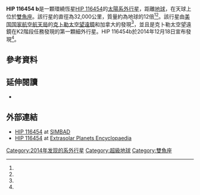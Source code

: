 {{noteTA
|G1=Astronomy
|1=zh-hant:克卜勒太空望遠鏡; zh-hans:开普勒空间望远镜
}}
{{Planetbox begin
 | name = HIP 116454 b
 }}
{{Planetbox star
 | star = HIP 116454
 | constell = [[雙魚座|雙魚座]]
 | RA = {{RA|23|35|49.28138}}
 | DEC = {{DEC|+00|26|43.8578}}
 | app_mag = <!--apparent magnitude of planet's star-->
 | dist_ly = {{val|180.04|17.61}}
 | dist_pc = {{val|55.2|5.4}}
 | class = [[橙矮星|K0]]
 | mass = {{val|0.775|0.027}}
 | radius = {{val|0.716|0.024}}
 | temperature = {{val|5089|50}}
 | metallicity = {{val|-0.16|0.08}}
 | age = Appx. 2
 }}
{{Planetbox orbit
 | epoch = 2456907.89 (J2000)
 | semimajor = <!--semimajor axis, in astronomical units (AU)-->
 | periastron = <!--periastron in astronomical units (AU)-->
 | apastron = <!--apastron in astronomical units (AU)-->
 | eccentricity = {{val|0.205|0.072}}
 | period = {{val|9.1205|0.0005}}
 | speed = <!--orbital speed in kilometers per second (km/s)-->
 | inclination = {{val|88.43|0.40}}
 | node = <!--longitude of the node, in degrees-->
 | arg_peri = {{val|-59.1|16.7}}
 }}
{{Planetbox character
 | mass_earth = {{val|11.82|1.33}}
 | radius_earth = {{val|2.53|0.18}}
 | density_cgs = {{val|4.17|1.08}}
 | temperature = {{val|690|14}}
 }}
{{Planetbox end}}

'''HIP 116454 b'''是一顆環繞恆星[[HIP_116454|HIP 116454]]的[[太陽系外行星|太陽系外行星]]，距離[[地球|地球]]{{convert|180|ly|pc|disp=flip|lk=on}}，在天球上位於[[雙魚座|雙魚座]]。該行星的直徑為32,000公里，質量約為地球的12倍<ref name="nytimes20141219"/><ref name="yahoo20141218"/>。該行星由[[美国国家航空航天局|美国国家航空航天局]]的[[克卜勒太空望遠鏡|克卜勒太空望遠鏡]]和加拿大的{{link-en|恒星微变和振荡望远镜|MOST (satellite)}}發現<ref name="province20141218"/>，並且是克卜勒太空望遠鏡在K2階段任務發現的第一顆細外行星。HIP 116454b於2014年12月18日宣布發現<ref name="NASA-20141218-FC"/>。

==參考資料==
{{reflist |refs=
<ref name="nytimes20141219">{{cite news |url=http://www.nytimes.com/2014/12/19/science/kepler-spacecraft-finds-new-planet.html |title=Kepler Spacecraft Finds New 'Super-Earth' 180 Light-Years Away |work=[[紐約時報|The New York Times]] |last=Overbye |first=Dennis |date=December 19, 2014 |accessdate=December 19, 2014 |archive-date=2020-11-11 |archive-url=https://web.archive.org/web/20201111162847/http://www.nytimes.com/2014/12/19/science/kepler-spacecraft-finds-new-planet.html |dead-url=no }}</ref>

<ref name="yahoo20141218">{{cite news |url=http://news.yahoo.com/nasas-kepler-spacecraft-finds-1st-alien-planet-mission-165844564.html |title=NASA's Kepler Spacecraft Finds 1st Alien Planet of New Mission |publisher=[[Yahoo!_News|Yahoo! News]] |last=Wall |first=Mike |date=December 18, 2014 |accessdate=December 19, 2014 |archive-date=2016-03-04 |archive-url=https://web.archive.org/web/20160304234055/http://news.yahoo.com/nasas-kepler-spacecraft-finds-1st-alien-planet-mission-165844564.html |dead-url=no }}</ref>

<ref name="province20141218">{{cite news |url=http://www.theprovince.com/entertainment/astronomer+helps+scientists+spot+waterworld+planet+galactic+neighbourhood/10664213/story.html |title=UBC astronomers help spot new 'waterworld' planet in our (galactic) neighbourhood |work={{link-en|溫哥華省報|The Province|The Province}} |first=Randy |last=Shore |date=December 18, 2014 |accessdate=December 18, 2014 |deadurl=yes |archiveurl=https://web.archive.org/web/20150203020325/http://www.theprovince.com/entertainment/astronomer+helps+scientists+spot+waterworld+planet+galactic+neighbourhood/10664213/story.html |archivedate=2015年2月3日 }}</ref>

<ref name="NASA-20141218-FC">{{cite web |url=http://www.nasa.gov/press/2014/december/nasa-s-kepler-reborn-makes-first-exoplanet-find-of-new-mission/ |title=NASA's Kepler Reborn, Makes First Exoplanet Find of New Mission |publisher=[[NASA|NASA]] |last1=Chou |first1=Felicia |last2=Johnson |first2=Michele |date=December 18, 2014 |accessdate=December 19, 2014 |id=Release 14-335 |archive-date=2014-12-19 |archive-url=https://web.archive.org/web/20141219065705/http://www.nasa.gov/press/2014/december/nasa-s-kepler-reborn-makes-first-exoplanet-find-of-new-mission/ |dead-url=no }}</ref>

}}

==延伸閱讀==
*{{cite arXiv |title=Characterizing K2 Planet Discoveries: A super-Earth transiting the bright K-dwarf HIP 116454 |eprint=1412.5674 |version=v1 |date=2014-12 |first1=Andrew |last1=Vanderburg |first2=Benjamin T. |last2=Montet |first3=John Asher |last3=Johnson |first4=Lars A. |last4=Buchhave |first5=Li |last5=Zeng |first6=Francesco |last6=Pepe |first7=Andrew Collier |last7=Cameron |first8=David W. |last8=Latham |first9=Emilio |last9=Molinari |first10=Stephane |last10=Udry |first11=Christophe |last11=Lovis |first12=Jaymie M. |last12=Matthews |first13=Chris |last13=Cameron |first14=Nicholas |last14=Law |first15=Brendan P. |last15=Bowler |first16=Ruth |last16=Angus |first17=Christoph |last17=Baranec |first18=Allyson |last18=Bieryla |first19=Walter |last19=Boschin |first20=David |last20=Charbonneau |first21=Rosario |last21=Cosentino |first22=Xavier |last22=Dumusque |first23=Pedro |last23=Figueira |first24=David B. |last24=Guenther |first25=Avet |last25=Harutyunyan |first26=Coel |last26=Hellier |first27=Rainer |last27=Kuschnig |first28=Mercedes |last28=Lopez-Morales |first29=Michel |last29=Mayor |first30=Giusi |last30=Micela |first31=Anthony F. J. |last31=Moffat |first32=Marco |last32=Pedani |first33=David F. |last33=Phillips |first34=Giampaolo |last34=Piotto |first35=Don |last35=Pollacco |first36=Didier |last36=Queloz |first37=Ken |last37=Rice |first38=Reed |last38=Riddle |first39=Jason F. |last39=Rowe |first40=Slavek M. |last40=Rucinski |first41=Dimitar |last41=Sasselov |first42=Damien |last42=Segransan |first43=Alessandro |last43=Sozzetti |first44=Andrew |last44=Szentgyorgyi |first45=Chris |last45=Watson |first46=Werner W. |last46=Weiss}}

==外部連結==
*[http://simbad.u-strasbg.fr/simbad/sim-basic?Ident=HIP+116454 HIP 116454]{{Wayback|url=http://simbad.u-strasbg.fr/simbad/sim-basic?Ident=HIP+116454 |date=20141220101719 }} at [[SIMBAD|SIMBAD]]
*[https://web.archive.org/web/20150115080746/http://exoplanet.eu/catalog/hip_116454/ HIP 116454] at [[太陽系外行星百科|Extrasolar Planets Encyclopaedia]]

[[Category:2014年发现的系外行星|Category:2014年发现的系外行星]]
[[Category:超級地球|Category:超級地球]]
[[Category:雙魚座|Category:雙魚座]]